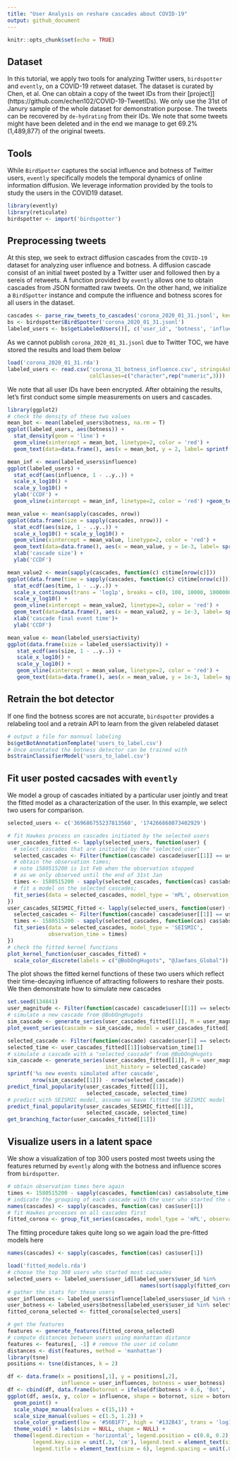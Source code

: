 ```yaml
---
title: "User Analysis on reshare cascades about COVID-19"
output: github_document
---
```


```r
knitr::opts_chunk$set(echo = TRUE)
```

## Dataset

In this tutorial, we apply two tools for analyzing Twitter users, `birdspotter` and `evently`, on a COVID-19 retweet dataset. The dataset is curated by Chen, et al. One can obtain a copy of the tweet IDs from their [project]](https://github.com/echen102/COVID-19-TweetIDs). We only use the 31st of Janury sample of the whole dataset for demonstration purpose. The tweets can be recovered by `de-hydrating` from their IDs. We note that some tweets might have been deleted and in the end we manage to get 69.2% (1,489,877) of the original tweets.

## Tools

While `BirdSpotter` captures the social influence and botness of Twitter users, `evently` specifically models the temporal dynamics of online information diffusion. We leverage information provided by the tools to study the users in the COVID19 dataset.
```r
library(evently)
library(reticulate)
birdspotter <- import('birdspotter')
```

## Preprocessing tweets

At this step, we seek to extract diffusion cascades from the `COVID-19` dataset for analyzing user influence and botness. A diffusion cascade consist of an initial tweet posted by a Twitter user and followed then by a sereis of retweets. A function provided by `evently` allows one to obtain cascades from JSON formatted raw tweets. On the other hand, we initialize a `BirdSpotter` instance and compute the influence and botness scores for all users in the dataset.
```r
cascades <- parse_raw_tweets_to_cascades('corona_2020_01_31.jsonl', keep_user = T, keep_absolute_time = T)
bs <- birdspotter$BirdSpotter('corona_2020_01_31.jsonl')
labeled_users <- bs$getLabeledUsers()[, c('user_id', 'botness', 'influence')]
```
As we cannot publish `corona_2020_01_31.jsonl` due to Twitter TOC, we have stored the results and load them below
```r
load('corona_2020_01_31.rda')
labeled_users <- read.csv('corona_31_botness_influence.csv', stringsAsFactors = F,
                          colClasses=c("character",rep("numeric",3)))
```
We note that all user IDs have been encrypted. After obtaining the results, let's first conduct some simple measurements on users and cascades.
```r
library(ggplot2)
# check the density of these two values
mean_bot <- mean(labeled_users$botness, na.rm = T)
ggplot(labeled_users, aes(botness)) +
  stat_density(geom = 'line') +
  geom_vline(xintercept = mean_bot, linetype=2, color = 'red') +
  geom_text(data=data.frame(), aes(x = mean_bot, y = 2, label= sprintf('mean: %s', round(mean_bot, 2))), color= 'red', angle=90, vjust=-0.11)

mean_inf <- mean(labeled_users$influence)
ggplot(labeled_users) +
  stat_ecdf(aes(influence, 1 - ..y..)) +
  scale_x_log10() +
  scale_y_log10() +
  ylab('CCDF') +
  geom_vline(xintercept = mean_inf, linetype=2, color = 'red') +geom_text(data=data.frame(), aes(x = mean_inf, y = 1e-3, label= sprintf('mean: %s', round(mean_inf, 2))), color= 'red', angle=90, vjust=-0.11)

mean_value <- mean(sapply(cascades, nrow))
ggplot(data.frame(size = sapply(cascades, nrow))) +
  stat_ecdf(aes(size, 1 - ..y..)) +
  scale_x_log10() + scale_y_log10() +
  geom_vline(xintercept = mean_value, linetype=2, color = 'red') +
  geom_text(data=data.frame(), aes(x = mean_value, y = 1e-3, label= sprintf('mean: %s', round(mean_value, 2))), color= 'red', angle=90, vjust=-0.11) +
  xlab('cascade size') +
  ylab('CCDF')

mean_value2 <- mean(sapply(cascades, function(c) c$time[nrow(c)]))
ggplot(data.frame(time = sapply(cascades, function(c) c$time[nrow(c)]))) +
  stat_ecdf(aes(time, 1 - ..y..)) +
  scale_x_continuous(trans = 'log1p', breaks = c(0, 100, 10000, 1000000), labels = c('0', '1e2', '1e4', '1e6')) +
  scale_y_log10() +
  geom_vline(xintercept = mean_value2, linetype=2, color = 'red') +
  geom_text(data=data.frame(), aes(x = mean_value2, y = 1e-3, label= sprintf('mean: %s', round(mean_value2, 2))), color= 'red', angle=90, vjust=-0.11) +
  xlab('cascade final event time')+
  ylab('CCDF')

mean_value <- mean(labeled_users$activity)
ggplot(data.frame(size = labeled_users$activity)) +
   stat_ecdf(aes(size, 1 - ..y..)) +
   scale_x_log10() +
   scale_y_log10() +
   geom_vline(xintercept = mean_value, linetype=2, color = 'red') +
   geom_text(data=data.frame(), aes(x = mean_value, y = 1e-3, label= sprintf('mean: %s', round(mean_value, 2))), color= 'red', angle=90, vjust=-0.11) + xlab('user activity')+ ylab('CCDF')
```

## Retrain the bot detector

If one find the botness scores are not accurate, `birdspotter` provides a relabeling tool and a retrain API to learn from the given relabeled dataset
```r
# output a file for mannual labeling
bs$getBotAnnotationTemplate('users_to_label.csv')
# Once annotated the botness detector can be trained with
bs$trainClassifierModel('users_to_label.csv')
```

## Fit user posted cacsades with `evently`
We model a group of cascades initiated by a particular user jointly and treat the fitted model as a characterization of the user. In this example, we select two users for comparison.
```r
selected_users <- c('369686755237813560', '174266868073402929')

# fit Hawkes process on cascades initiated by the selected users
user_cascades_fitted <- lapply(selected_users, function(user) {
  # select cascades that are initiated by the "selected_user"
  selected_cascades <- Filter(function(cascade) cascade$user[[1]] == user, cascades)
  # obtain the observation times;
  # note 1580515200 is 1st Feb when the observation stopped
  # as we only observed until the end of 31st Jan
  times <- 1580515200 - sapply(selected_cascades, function(cas) cas$absolute_time[1])
  # fit a model on the selected cascades;
  fit_series(data = selected_cascades, model_type = 'mPL', observation_time = times, cores = 10)
})
user_cascades_SEISMIC_fitted <- lapply(selected_users, function(user) {
  selected_cascades <- Filter(function(cascade) cascade$user[[1]] == user, cascades)
  times <- 1580515200 - sapply(selected_cascades, function(cas) cas$absolute_time[1])
  fit_series(data = selected_cascades, model_type = 'SEISMIC',
             observation_time = times)
})
# check the fitted kernel functions
plot_kernel_function(user_cascades_fitted) +
  scale_color_discrete(labels = c("@BobOngHugots", "@Jaefans_Global"))
```

The plot shows the fitted kernel functions of these two users which reflect their time-decaying influence of attracting followers to reshare their posts. We then demonstrate how to simulate new cascades
```r
set.seed(134841)
user_magnitude <- Filter(function(cascade) cascade$user[[1]] == selected_users[[1]], cascades)[[1]]$magnitude[1]
# simulate a new cascade from @BobOngHugots
sim_cascade <- generate_series(user_cascades_fitted[[1]], M = user_magnitude)
plot_event_series(cascade = sim_cascade, model = user_cascades_fitted[[1]])

selected_cascade <- Filter(function(cascade) cascade$user[1] == selected_users[[1]], cascades)[[1]]
selected_time <- user_cascades_fitted[[1]]$observation_time[1]
# simulate a cascade with a "selected_cascade" from @BobOngHugots
sim_cascade <- generate_series(user_cascades_fitted[[1]], M = user_magnitude,
                               init_history = selected_cascade)
sprintf('%s new events simulated after cascade',
        nrow(sim_cascade[[1]]) - nrow(selected_cascade))
predict_final_popularity(user_cascades_fitted[[1]],
                         selected_cascade, selected_time)
# predict with SEISMIC model, assume we have fitted the SEISMIC model
predict_final_popularity(user_cascades_SEISMIC_fitted[[1]],
                         selected_cascade, selected_time)
get_branching_factor(user_cascades_fitted[[1]])
```

## Visualize users in a latent space

We show a visualization of top 300 users posted most tweets using the features returned by `evently` along with the botness and influence scores from `birdspotter`.

```r
# obtain observation times here again
times <- 1580515200 - sapply(cascades, function(cas) cas$absolute_time[1])
# indicate the grouping of each cascade with the user who started the cascade
names(cascades) <- sapply(cascades, function(cas) cas$user[1])
# fit Hawkes processes on all cascades first
fitted_corona <- group_fit_series(cascades, model_type = 'mPL', observation_time = times)
```

The fitting procedure takes quite long so we again load the pre-fitted models here
```r
names(cascades) <- sapply(cascades, function(cas) cas$user[1])
```
```r
load('fitted_models.rda')
# choose the top 300 users who started most cacsades
selected_users <- labeled_users$user_id[labeled_users$user_id %in%
                                          names(sort(sapply(fitted_corona, length), decreasing = T)[seq(300)])]
# gather the stats for these users
user_influences <- labeled_users$influence[labeled_users$user_id %in% selected_users]
user_botness <- labeled_users$botness[labeled_users$user_id %in% selected_users]
fitted_corona_selected <- fitted_corona[selected_users]

# get the features
features <- generate_features(fitted_corona_selected)
# compute distances between users using manhattan distance
features <- features[, -1] # remove the user id column
distances <- dist(features, method = 'manhattan')
library(tsne)
positions <- tsne(distances, k = 2)

df <- data.frame(x = positions[,1], y = positions[,2],
                 influence = user_influences, botness = user_botness)
df <- cbind(df, data.frame(botornot = ifelse(df$botness > 0.6, 'Bot', 'Not Bot')))
ggplot(df, aes(x, y, color = influence, shape = botornot, size = botornot)) +
  geom_point() +
  scale_shape_manual(values = c(15,1)) +
  scale_size_manual(values = c(1.5, 1.2)) +
  scale_color_gradient(low = '#56B1F7', high = '#132B43', trans = 'log10') +
  theme_void() + labs(size = NULL, shape = NULL) +
  theme(legend.direction = 'horizontal', legend.position = c(0.8, 0.2),
        legend.key.size = unit(.3, 'cm'), legend.text = element_text(size = 6),
        legend.title = element_text(size = 6), legend.spacing = unit(.05, 'cm'))
```
